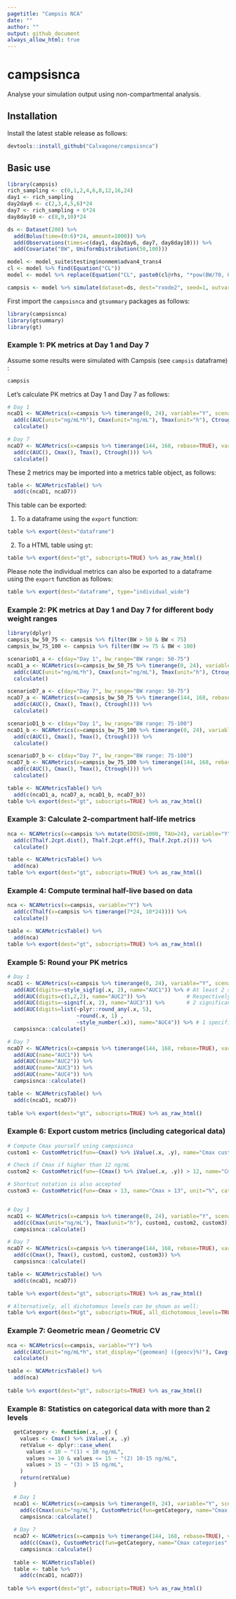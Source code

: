 ```yaml
---
pagetitle: "Campsis NCA"
date: ""
author: ""
output: github_document
always_allow_html: true
---
```


# campsisnca
Analyse your simulation output using non-compartmental analysis.

## Installation
Install the latest stable release as follows:
  
```r
devtools::install_github("Calvagone/campsisnca")
```

## Basic use

```r
library(campsis)
rich_sampling <- c(0,1,2,4,6,8,12,16,24)
day1 <- rich_sampling
day2day6 <- c(2,3,4,5,6)*24
day7 <- rich_sampling + 6*24
day8day10 <- c(8,9,10)*24

ds <- Dataset(200) %>%
  add(Bolus(time=(0:6)*24, amount=1000)) %>%
  add(Observations(times=c(day1, day2day6, day7, day8day10))) %>%
  add(Covariate("BW", UniformDistribution(50,100)))

model <- model_suite$testing$nonmem$advan4_trans4
cl <- model %>% find(Equation("CL"))
model <- model %>% replace(Equation("CL", paste0(cl@rhs, "*pow(BW/70, 0.75)")))

campsis <- model %>% simulate(dataset=ds, dest="rxode2", seed=1, outvars="BW")
```

First import the `campsisnca` and `gtsummary` packages as follows:

```r
library(campsisnca)
library(gtsummary)
library(gt)
```

### Example 1: PK metrics at Day 1 and Day 7

Assume some results were simulated with Campsis (see `campsis` dataframe) :

```r
campsis
```

Let's calculate PK metrics at Day 1 and Day 7 as follows:

```r
# Day 1
ncaD1 <- NCAMetrics(x=campsis %>% timerange(0, 24), variable="Y", scenario=c(day="Day 1")) %>%
  add(c(AUC(unit="ng/mL*h"), Cmax(unit="ng/mL"), Tmax(unit="h"), Ctrough(unit="ng/mL"))) %>%
  calculate()

# Day 7 
ncaD7 <- NCAMetrics(x=campsis %>% timerange(144, 168, rebase=TRUE), variable="Y", scenario=c(day="Day 7")) %>%
  add(c(AUC(), Cmax(), Tmax(), Ctrough())) %>%
  calculate()
```

These 2 metrics may be imported into a metrics table object, as follows:

```r
table <- NCAMetricsTable() %>%
  add(c(ncaD1, ncaD7))
```

This table can be exported:

1. To a dataframe using the `export` function:

```r
table %>% export(dest="dataframe")
```

2. To a HTML table using `gt`:

```r
table %>% export(dest="gt", subscripts=TRUE) %>% as_raw_html()
```

Please note the individual metrics can also be exported to  a dataframe using the `export` function as follows:

```r
table %>% export(dest="dataframe", type="individual_wide")
```

### Example 2: PK metrics at Day 1 and Day 7 for different body weight ranges

```r
library(dplyr)
campsis_bw_50_75 <- campsis %>% filter(BW > 50 & BW < 75)
campsis_bw_75_100 <- campsis %>% filter(BW >= 75 & BW < 100)

scenarioD1_a <- c(day="Day 1", bw_range="BW range: 50-75")
ncaD1_a <- NCAMetrics(x=campsis_bw_50_75 %>% timerange(0, 24), variable="Y", scenario=scenarioD1_a) %>% 
  add(c(AUC(unit="ng/mL*h"), Cmax(unit="ng/mL"), Tmax(unit="h"), Ctrough(unit="ng/mL"))) %>%
  calculate()

scenarioD7_a <- c(day="Day 7", bw_range="BW range: 50-75")
ncaD7_a <- NCAMetrics(x=campsis_bw_50_75 %>% timerange(144, 168, rebase=T), variable="Y", scenario=scenarioD7_a) %>%
  add(c(AUC(), Cmax(), Tmax(), Ctrough())) %>%
  calculate()

scenarioD1_b <- c(day="Day 1", bw_range="BW range: 75-100")
ncaD1_b <- NCAMetrics(x=campsis_bw_75_100 %>% timerange(0, 24), variable="Y", scenario=scenarioD1_b) %>%
  add(c(AUC(), Cmax(), Tmax(), Ctrough())) %>%
  calculate()

scenarioD7_b <- c(day="Day 7", bw_range="BW range: 75-100")
ncaD7_b <- NCAMetrics(x=campsis_bw_75_100 %>% timerange(144, 168, rebase=T), variable="Y", scenario=scenarioD7_b) %>%
  add(c(AUC(), Cmax(), Tmax(), Ctrough())) %>%
  calculate()

table <- NCAMetricsTable() %>%
  add(c(ncaD1_a, ncaD7_a, ncaD1_b, ncaD7_b))
table %>% export(dest="gt", subscripts=TRUE) %>% as_raw_html()
```

### Example 3: Calculate 2-compartment half-life metrics

```r
nca <- NCAMetrics(x=campsis %>% mutate(DOSE=1000, TAU=24), variable="Y") %>%
  add(c(Thalf.2cpt.dist(), Thalf.2cpt.eff(), Thalf.2cpt.z())) %>%
  calculate()

table <- NCAMetricsTable() %>%
  add(nca)
table %>% export(dest="gt", subscripts=TRUE) %>% as_raw_html()
```

### Example 4: Compute terminal half-live based on data

```r
nca <- NCAMetrics(x=campsis, variable="Y") %>%
  add(c(Thalf(x=campsis %>% timerange(7*24, 10*24)))) %>%
  calculate()

table <- NCAMetricsTable() %>%
  add(nca)
table %>% export(dest="gt", subscripts=TRUE) %>% as_raw_html()
```

### Example 5: Round your PK metrics

```r
# Day 1
ncaD1 <- NCAMetrics(x=campsis %>% timerange(0, 24), variable="Y", scenario=c(day="Day 1")) %>%
  add(AUC(digits=~style_sigfig(.x, 2), name="AUC1")) %>% # At least 2 significant figures (default in gtsummary)
  add(AUC(digits=c(1,2,2), name="AUC2")) %>%             # Respectively 1/2/2 digit(s) after comma for med, p5 and p95
  add(AUC(digits=~signif(.x, 2), name="AUC3")) %>%       # 2 significant digits only
  add(AUC(digits=list(~plyr::round_any(.x, 5),
                      ~round(.x, 1) ,
                      ~style_number(.x)), name="AUC4")) %>% # 1 specific function for med, p5 and p95
  campsisnca::calculate()

# Day 7 
ncaD7 <- NCAMetrics(x=campsis %>% timerange(144, 168, rebase=TRUE), variable="Y", scenario=c(day="Day 7")) %>%
  add(AUC(name="AUC1")) %>%
  add(AUC(name="AUC2")) %>%
  add(AUC(name="AUC3")) %>%
  add(AUC(name="AUC4")) %>%
  campsisnca::calculate()

table <- NCAMetricsTable() %>%
  add(c(ncaD1, ncaD7))
  
table %>% export(dest="gt", subscripts=TRUE) %>% as_raw_html()
```

### Example 6: Export custom metrics (including categorical data)

```r
# Compute Cmax yourself using campsisnca
custom1 <- CustomMetric(fun=~Cmax() %>% iValue(.x, .y), name="Cmax custom", unit="ng/mL")

# Check if Cmax if higher than 12 ng/mL
custom2 <- CustomMetric(fun=~(Cmax() %>% iValue(.x, .y)) > 12, name="Cmax > 12", unit="%", categorical=TRUE)

# Shortcut notation is also accepted
custom3 <- CustomMetric(fun=~Cmax > 13, name="Cmax > 13", unit="%", categorical=TRUE)


# Day 1
ncaD1 <- NCAMetrics(x=campsis %>% timerange(0, 24), variable="Y", scenario=c(day="Day 1")) %>%
  add(c(Cmax(unit="ng/mL"), Tmax(unit="h"), custom1, custom2, custom3)) %>%
  campsisnca::calculate()

# Day 7 
ncaD7 <- NCAMetrics(x=campsis %>% timerange(144, 168, rebase=TRUE), variable="Y", scenario=c(day="Day 7")) %>%
  add(c(Cmax(), Tmax(), custom1, custom2, custom3)) %>%
  campsisnca::calculate()

table <- NCAMetricsTable() %>%
  add(c(ncaD1, ncaD7))

table %>% export(dest="gt", subscripts=TRUE) %>% as_raw_html()

# Alternatively, all dichotomous levels can be shown as well:
table %>% export(dest="gt", subscripts=TRUE, all_dichotomous_levels=TRUE) %>% as_raw_html()
```

### Example 7: Geometric mean / Geometric CV

```r
nca <- NCAMetrics(x=campsis, variable="Y") %>%
  add(c(AUC(unit="ng/mL*h", stat_display="{geomean} ({geocv}%)"), Cavg(unit="ng/mL", stat_display="{geomean} ({geocv}%)"))) %>%
  calculate()

table <- NCAMetricsTable() %>%
  add(nca)
  
table %>% export(dest="gt", subscripts=TRUE) %>% as_raw_html()
```

### Example 8: Statistics on categorical data with more than 2 levels

```r
  getCategory <- function(.x, .y) {
    values <- Cmax() %>% iValue(.x, .y)
    retValue <- dplyr::case_when(
      values < 10 ~ "(1) < 10 ng/mL",
      values >= 10 & values <= 15 ~ "(2) 10-15 ng/mL",
      values > 15 ~ "(3) > 15 ng/mL",
    )
    return(retValue)
  }

  # Day 1
  ncaD1 <- NCAMetrics(x=campsis %>% timerange(0, 24), variable="Y", scenario=c(day="Day 1")) %>%
    add(c(Cmax(unit="ng/mL"), CustomMetric(fun=getCategory, name="Cmax categories", unit="%", categorical=TRUE))) %>%
    campsisnca::calculate()
  
  # Day 7 
  ncaD7 <- NCAMetrics(x=campsis %>% timerange(144, 168, rebase=TRUE), variable="Y", scenario=c(day="Day 7")) %>%
    add(c(Cmax(), CustomMetric(fun=getCategory, name="Cmax categories", unit="%", categorical=TRUE))) %>%
    campsisnca::calculate()
  
  table <- NCAMetricsTable()  
  table <- table %>%
    add(c(ncaD1, ncaD7))
  
table %>% export(dest="gt", subscripts=TRUE) %>% as_raw_html()
```
